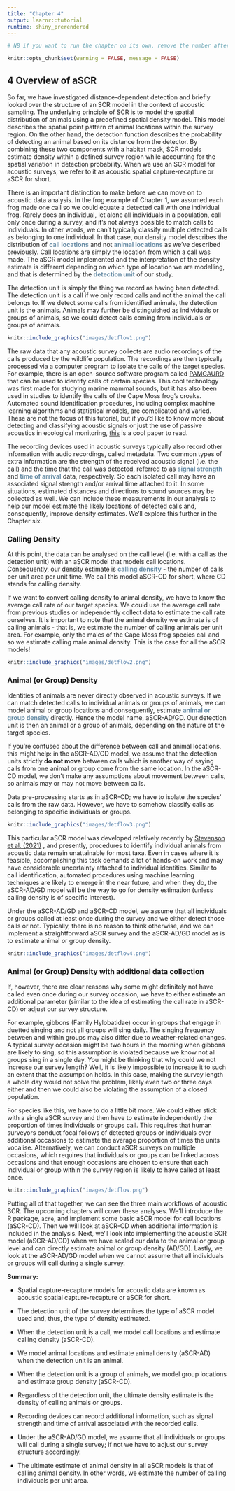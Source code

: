 ```yaml
---
title: "Chapter 4"
output: learnr::tutorial
runtime: shiny_prerendered
---
```


```r
# NB if you want to run the chapter on its own, remove the number after setup in the chunk name and uncomment the code below 

knitr::opts_chunk$set(warning = FALSE, message = FALSE)
```

## 4 Overview of aSCR

So far, we have investigated distance-dependent detection and briefly looked over the structure of an SCR model in the context of acoustic sampling. The underlying principle of SCR is to model the spatial distribution of animals using a predefined spatial density model. This model describes the spatial point pattern of animal locations within the survey region. On the other hand, the detection function describes the probability of detecting an animal based on its distance from the detector. By combining these two components with a habitat mask, SCR models estimate density within a defined survey region while accounting for the spatial variation in detection probability. When we use an SCR model for acoustic surveys, we refer to it as acoustic spatial capture-recapture or aSCR for short. 

There is an important distinction to make before we can move on to acoustic data analysis. In the frog example of Chapter 1, we assumed each frog made one call so we could equate a detected call with one individual frog. Rarely does an individual, let alone all individuals in a population, call only once during a survey, and it's not always possible to match calls to individuals. In other words, we can't typically classify multiple detected calls as belonging to one individual. In that case, our density model describes the distribution of <span style="color:#668BA4;font-weight:bold;">call locations</span> and not <span style="color:#668BA4;font-weight:bold;">animal locations</span> as we've described previously. Call locations are simply the location from which a call was made. The aSCR model implemented and the interpretation of the density estimate is different depending on which type of location we are modelling, and that is determined by the <span style="color:#668BA4;font-weight:bold;">detection unit</span> of our study. 

The detection unit is simply the thing we record as having been detected. The detection unit is a call if we only record calls and not the animal the call belongs to. If we detect some calls from identified animals, the detection unit is the animals. Animals may further be distinguished as individuals or groups of animals, so we could detect calls coming from individuals or groups of animals. 

```r
knitr::include_graphics("images/detflow1.png")
```

The raw data that any acoustic survey collects are audio recordings of the calls produced by the wildlife population. The recordings are then typically processed via a computer program to isolate the calls of the target species. For example, there is an open-source software program called <a href="http://www.pamguard.org/" target="_blank">PAMGAURD</a> that can be used to identify calls of certain species. This cool technology was first made for studying marine mammal sounds, but it has also been used in studies to identify the calls of the Cape Moss frog's croaks. Automated sound identification procedures, including complex machine learning algorithms and statistical models, are complicated and varied. These are not the focus of this tutorial, but if you'd like to know more about detecting and classifying acoustic signals or just the use of passive acoustics in ecological monitoring, <a href="https://besjournals.onlinelibrary.wiley.com/doi/full/10.1111/2041-210X.13101" target="_blank">this</a> is a cool paper to read. 

The recording devices used in acoustic surveys typically also record other information with audio recordings, called metadata. Two common types of extra information are the strength of the received acoustic signal (i.e. the call) and the time that the call was detected, referred to as <span style="color:#668BA4;font-weight:bold;">signal strength</span> and <span style="color:#668BA4;font-weight:bold;">time of arrival</span> data, respectively. So each isolated call may have an associated signal strength and/or arrival time attached to it. In some situations, estimated distances and
directions to sound sources may be collected as well. We can include these measurements in our analysis to help our model estimate the likely locations of detected calls and, consequently, improve density estimates. We'll explore this further in the Chapter six. 

### Calling Density 

At this point, the data can be analysed on the call level (i.e. with a call as the detection unit) with an aSCR model that models call locations. Consequently, our density estimate is <span style="color:#668BA4;font-weight:bold;">calling density</span> - the number of calls per unit area per unit time. We call this model aSCR-CD for short, where CD stands for calling density. 

If we want to convert calling density to animal density, we have to know the average call rate of our target species. We could use the average call rate from previous studies or independently collect data to estimate the call rate ourselves. It is important to note that the animal density we estimate is of calling animals - that is, we estimate the number of calling animals per unit area. For example, only the males of the Cape Moss frog species call and so we estimate calling male animal density. This is the case for all the aSCR models! 

```r
knitr::include_graphics("images/detflow2.png")
```

### Animal (or Group) Density 

Identities of animals are never directly observed in acoustic surveys. If we can match detected calls to individual animals or groups of animals, we can model animal or group locations and consequently, estimate <span style="color:#668BA4;font-weight:bold;">animal or group density</span> directly. Hence the model name, aSCR-AD/GD. Our detection unit is then an animal or a group of animals, depending on the nature of the target species. 

If you're confused about the difference between call and animal locations, this might help: in the aSCR-AD/GD model, we assume that the detection units strictly **do not move** between calls which is another way of saying calls from one animal or group come from the same location. In the aSCR-CD model, we don't make any assumptions about movement between calls, so animals may or may not move between calls. 

Data pre-processing starts as in aSCR-CD; we have to isolate the species' calls from the raw data. However, we have to somehow classify calls as belonging to specific individuals or groups. 

```r
knitr::include_graphics("images/detflow3.png")
```

This particular aSCR model was developed relatively recently by <a href="https://besjournals.onlinelibrary.wiley.com/doi/full/10.1111/2041-210X.13522" target="_blank">Stevenson et al. (2021)</a> , and presently, procedures to identify individual animals from acoustic data remain unattainable for most taxa. Even in cases where it is feasible, accomplishing this task demands a lot of hands-on work and may have considerable uncertainty attached to individual identities. Similar to call identification, automated procedures using machine learning techniques are likely to emerge in the near future, and when they do, the aSCR-AD/GD model will be the way to go for density estimation (unless calling density is of specific interest).  

Under the aSCR-AD/GD and aSCR-CD model, we assume that all individuals or groups called at least once during the survey and we either detect those calls or not. Typically, there is no reason to think otherwise, and we can implement a straightforward aSCR survey and the aSCR-AD/GD model as is to estimate animal or group density. 

```r
knitr::include_graphics("images/detflow4.png")
```

### Animal (or Group) Density with additional data collection

If, however, there are clear reasons why some might definitely not have called even once during our survey occasion, we have to either estimate an additional parameter (similar to the idea of estimating the call rate in aSCR-CD) or adjust our survey structure. 

For example, gibbons (Family Hylobatidae) occur in groups that engage in duetted singing and not all groups will sing daily. The singing frequency between and within groups may also differ due to weather-related changes. A typical survey occasion might be two hours in the morning when gibbons are likely to sing, so this assumption is violated because we know not all groups sing in a single day. You might be thinking that why could we not increase our survey length? Well, it is likely impossible to increase it to such an extent that the assumption holds. In this case, making the survey length a whole day would not solve the problem, likely even two or three days either and then we could also be violating the assumption of a closed population. 

For species like this, we have to do a little bit more. We could either stick with a single aSCR survey and then have to estimate independently the proportion of times individuals or groups call. This requires that human surveyors conduct focal follows of detected groups or individuals over additional occasions to estimate the average proportion of times the units vocalise. Alternatively, we can conduct aSCR surveys on multiple occasions, which requires that individuals or groups can be linked across occasions and that enough occasions are chosen to ensure that each individual or group within the survey region is likely to have called at least once. 

```r
knitr::include_graphics("images/detflow.png")
```

Putting all of that together, we can see the three main workflows of acoustic SCR. The upcoming chapters will cover these analyses. We'll introduce the R package, $\texttt{acre}$, and implement some basic aSCR model for call locations (aSCR-CD). Then we will look at aSCR-CD when additional information is included in the analysis. Next, we'll look into implementing the acoustic SCR model (aSCR-AD/GD) when we have scaled our data to the animal or group level and can directly estimate animal or group density (AD/GD). Lastly, we look at the aSCR-AD/GD model when we cannot assume that all individuals or groups will call during a single survey. 

::: learnBox
**Summary:** 

- Spatial capture-recapture models for acoustic data are known as acoustic spatial capture-recapture or aSCR for short. 

- The detection unit of the survey determines the type of aSCR model used and, thus, the type of density estimated. 

- When the detection unit is a call, we model call locations and estimate calling density (aSCR-CD).

- We model animal locations and estimate animal density (aSCR-AD) when the detection unit is an animal.

- When the detection unit is a group of animals, we model group locations and estimate group density (aSCR-CD).

- Regardless of the detection unit, the ultimate density estimate is the density of calling animals or groups. 

- Recording devices can record additional information, such as signal strength and time of arrival associated with the recorded calls. 

- Under the aSCR-AD/GD model, we assume that all individuals or groups will call during a single survey; if not we have to adjust our survey structure accordingly. 

- The ultimate estimate of animal density in all aSCR models is that of calling animal density. In other words, we estimate the number of calling individuals per unit area. 

:::





